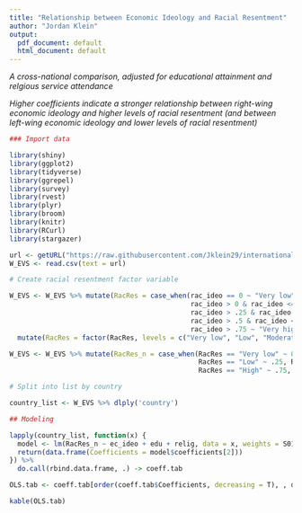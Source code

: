 ```yaml
---
title: "Relationship between Economic Ideology and Racial Resentment"
author: "Jordan Klein"
output:
  pdf_document: default
  html_document: default
---
```


*A cross-national comparison, adjusted for educational attainment and relgious service attendance*

*Higher coefficients indicate a stronger relationship between right-wing economic ideology and higher levels of racial resentment (and between left-wing economic ideology and lower levels of racial resentment)*

```r
### Import data

library(shiny)
library(ggplot2)
library(tidyverse)
library(ggrepel)
library(survey)
library(rvest)
library(plyr)
library(broom)
library(knitr)
library(RCurl)
library(stargazer)

url <- getURL("https://raw.githubusercontent.com/Jklein29/internationalLeft/master/WVS_viz_vars.csv")
W_EVS <- read.csv(text = url)

# Create racial resentment factor variable

W_EVS <- W_EVS %>% mutate(RacRes = case_when(rac_ideo == 0 ~ "Very low", 
                                             rac_ideo > 0 & rac_ideo <= .25 ~ "Low", 
                                             rac_ideo > .25 & rac_ideo <= .5 ~ "Moderate", 
                                             rac_ideo > .5 & rac_ideo <= .75 ~ "High", 
                                             rac_ideo > .75 ~ "Very high")) %>% 
  mutate(RacRes = factor(RacRes, levels = c("Very low", "Low", "Moderate", "High", "Very high")))

W_EVS <- W_EVS %>% mutate(RacRes_n = case_when(RacRes == "Very low" ~ 0, 
                                               RacRes == "Low" ~ .25, RacRes == "Moderate" ~ .5, 
                                               RacRes == "High" ~ .75, RacRes == "Very high" ~ 1))

# Split into list by country

country_list <- W_EVS %>% dlply('country')

## Modeling

lapply(country_list, function(x) {
  model <- lm(RacRes_n ~ ec_ideo + edu + relig, data = x, weights = S017)
  return(data.frame(Coefficients = model$coefficients[2]))
}) %>% 
  do.call(rbind.data.frame, .) -> coeff.tab

OLS.tab <- coeff.tab[order(coeff.tab$Coefficients, decreasing = T), , drop = F]
```

```r
kable(OLS.tab)
```
